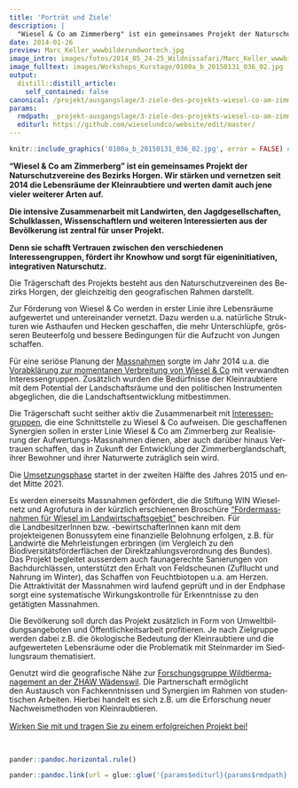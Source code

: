 ```yaml
---
title: 'Porträt und Ziele'
description: |
  "Wiesel & Co am Zimmerberg" ist ein gemeinsames Projekt der Naturschutzvereine des Bezirks Horgen. Wir stärken und vernetzen seit 2014 die Lebensräume der Kleinraubtiere und werten damit auch jene vieler weiterer Arten auf. Die intensive Zusammenarbeit mit Landwirten, den Jagdgesellschaften, Schulklassen, Wissenschaftlern und weiteren Interessierten aus der Bevölkerung ist zentral für unser Projekt. Denn sie schafft Vertrauen zwischen den verschiedenen Interessengruppen, fördert ihr Knowhow und sorgt für eigeninitiativen, integrativen Naturschutz. 
date: 2014-01-26
preview: Marc_Keller_wwwbilderundwortech.jpg
image_intro: images/fotos/2014_05_24-25_Wildnissafari/Marc_Keller_wwwbilderundwortech.jpg
image_fulltext: images/Workshops_Kurstage/0100a_b_20150131_036_02.jpg
output:
  distill::distill_article:
    self_contained: false
canonical: /projekt/ausgangslage/3-ziele-des-projekts-wiesel-co-am-zimmerberg
params:
  rmdpath: _projekt-ausgangslage/3-ziele-des-projekts-wiesel-co-am-zimmer/3-ziele-des-projekts-wiesel-co-am-zimmer.Rmd
  editurl: https://github.com/wieselundco/website/edit/master/
---
```



```r
knitr::include_graphics('0100a_b_20150131_036_02.jpg', error = FALSE) #images/Workshops_Kurstage/0100a_b_20150131_036_02.jpg
```

**"Wiesel & Co am Zimmerberg" ist ein gemeinsames Projekt der
Naturschutzvereine des Bezirks Horgen. Wir stärken und vernetzen seit
2014 die Lebensräume der Kleinraubtiere und werten damit auch jene
vieler weiterer Arten auf.**

**Die intensive Zusammenarbeit mit Landwirten, den Jagdgesellschaften,
Schulklassen, Wissenschaftlern und weiteren Interessierten aus der
Bevölkerung ist zentral für unser Projekt.**

**Denn sie schafft Vertrauen zwischen den verschiedenen
Interessengruppen, fördert ihr Knowhow und sorgt für eigeninitiativen,
integrativen Naturschutz. **

<span lang="DE" style="line-height: 115%;">Die Trägerschaft des Projekts
besteht aus den Naturschutzvereinen des Bezirks Horgen, der gleichzeitig
den geografischen Rahmen darstellt.</span>

<span lang="DE" style="line-height: 115%;">Zur Förderung von Wiesel & Co
werden in erster Linie ihre Lebensräume aufgewertet und untereinander
vernetzt. Dazu werden u.a. natürliche Strukturen wie Asthaufen und
Hecken geschaffen, die mehr Unterschlüpfe, grösseren Beuteerfolg und
bessere Bedingungen für die Aufzucht von Jungen schaffen. </span><span
lang="DE"
style="mso-bidi-font-size: 10.0pt; line-height: 115%; mso-bidi-font-family: Arial;">  
</span>

<span lang="DE"
style="mso-bidi-font-size: 10.0pt; line-height: 115%; mso-bidi-font-family: Arial;">Für
eine seriöse Planung der
[Massnahmen](http://www.wieselundco.ch/projekt/massnahmen) sorgte im
Jahr 2014 u.a. die [Vorabklärung zur momentanen Verbreitung von Wiesel &
Co](index.php/beobachtung-melden/28-warum-und-wozu-hilft-meine-sichtungs-meldung)
mit verwandten Interessengruppen. Zusätzlich wurden die Bedürfnisse der
Kleinraubtiere mit dem Potential der Landschaftsräume und den
politischen Instrumenten abgeglichen, die die Landschaftsentwicklung
mitbestimmen.</span>

<span lang="DE"
style="mso-bidi-font-size: 10.0pt; line-height: 115%; mso-bidi-font-family: Arial;">Die
Trägerschaft sucht seither aktiv die Zusammenarbeit mit
[Interessengruppen](index.php/die-traegerschaft/23-organigramm), die
eine Schnittstelle zu Wiesel & Co aufweisen. Die geschaffenen Synergien
sollen in erster Linie Wiesel & Co am Zimmerberg zur Realisierung der
Aufwertungs-Massnahmen dienen, aber auch darüber hinaus Vertrauen
schaffen, das in Zukunft der Entwicklung der Zimmerberglandschaft, ihrer
Bewohner und ihrer Naturwerte zuträglich sein wird.</span>

<span lang="DE"
style="mso-bidi-font-size: 10.0pt; line-height: 115%; mso-bidi-font-family: Arial;">Die
[Umsetzungsphase](http://www.wieselundco.ch/projekt/ausgangslage/66-beschrieb-umsetzungsphase)
startet in der zweiten Hälfte des Jahres 2015 und endet Mitte
2021.</span>

<span lang="DE"
style="mso-bidi-font-size: 10.0pt; line-height: 115%; mso-bidi-font-family: Arial;">Es
werden einerseits Massnahmen gefördert, die die Stiftung WIN Wieselnetz
und Agrofutura in der kürzlich erschienenen Broschüre ["Fördermassnahmen
für Wiesel im
Landwirtschaftsgebiet"](http://www.wieselnetz.ch/fileadmin/DATA/pdf_Word/Wieselfoerdermassnahmen_LW.pdf) beschreiben. Für
die</span><span
style="line-height: 13.984000205993652px;"> LandbesitzerInnen </span><span
style="line-height: 13.984000205993652px;">bzw.
-bewirtschafterInnen</span><span
style="line-height: 13.984000205993652px;"> kann mit dem projekteigenen
Bonussytem eine finanzielle Belohnung erfolgen, z.B. für Landwirte die
Mehrleistungen erbringen (im Vergleich zu den
Biodiversitätsförderflächen der Direktzahlungsverordnung des Bundes).  
</span><span style="line-height: 115%;">Das Projekt begleitet ausserdem
auch faunagerechte Sanierungen von Bachdurchlässen, unterstützt den
Erhalt von Feldscheunen (Zufllucht und Nahrung im Winter), das Schaffen
von Feuchtbiotopen u.a. am Herzen.   
Die Attraktivität der Massnahmen wird laufend geprüft und in der
Endphase sorgt eine systematische Wirkungskontrolle für Erkenntnisse zu
den getätigten Massnahmen.</span>

<span lang="DE"
style="mso-bidi-font-size: 10.0pt; line-height: 115%; mso-bidi-font-family: Arial;">Die </span><span
lang="DE"
style="mso-bidi-font-size: 10.0pt; line-height: 115%; mso-bidi-font-family: Arial;">Bevölkerung
soll durch das Projekt zusätzlich in Form von Umweltbildungsangeboten
und Öffentlichkeitsarbeit profitieren. Je nach Zielgruppe werden dabei
z.B. die ökologische Bedeutung der Kleinraubtiere und die aufgewerteten
Lebensräume oder die Problematik mit Steinmarder im Siedlungsraum
thematisiert.</span>

<span lang="DE"
style="mso-bidi-font-size: 10.0pt; line-height: 115%; mso-bidi-font-family: Arial;">Genutzt
wird die geografische Nähe zur [Forschungsgruppe Wildtiermanagement an
der ZHAW
Wädenswil](http://www.lsfm.zhaw.ch/de/science/institute-zentren/iunr-integrativeoekologie/wilma.html). Die
Partnerschaft ermöglicht den Austausch von Fachkenntnissen und Synergien
im Rahmen von studentischen Arbeiten. Hierbei handelt es sich z.B. um
die Erforschung neuer Nachweismethoden von Kleinraubtieren.  </span>

[Wirken Sie mit und tragen Sie zu einem erfolgreichen Projekt
bei!](http://www.wieselundco.ch/mithelfen-anpacken/mithelfen)

 

```r
pander::pandoc.horizontal.rule()

pander::pandoc.link(url = glue::glue('{params$editurl}{params$rmdpath}'),text = 'Artikel bearbeiten')
```

<!--http://wieselundco.ch/projekt/ausgangslage/3-ziele-des-projekts-wiesel-co-am-zimmerberg-->
